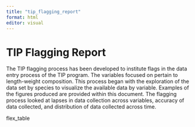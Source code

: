 ```yaml
---
title: "tip_flagging_report"
format: html
editor: visual
---
```


# TIP Flagging Report 

The TIP flagging process has been developed to institute flags in the data entry process of the TIP program. The variables focused on pertain to length-weight composition. This process began with the exploration of the data set by species to visualize the available data by variable. Examples of the figures produced are provided within this document. The flagging process looked at lapses in data collection across variables, accuracy of data collected, and distribution of data collected across time.

flex_table 